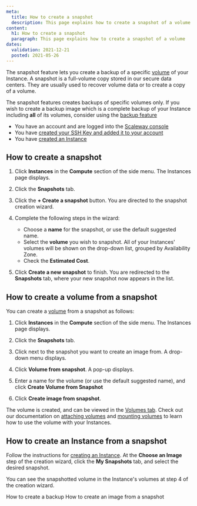 ```yaml
---
meta:
  title: How to create a snapshot
  description: This page explains how to create a snapshot of a volume
content:
  h1: How to create a snapshot
  paragraph: This page explains how to create a snapshot of a volume
dates:
  validation: 2021-12-21
  posted: 2021-05-26 
---
```


The snapshot feature lets you create a backup of a specific [volume](/compute/instances/concepts/#volumes) of your Instance. A snapshot is a full-volume copy stored in our secure data centers. They are usually used to recover volume data or to create a copy of a volume.

<Message type="note">

The snapshot features creates backups of specific volumes only. If you wish to create a backup image which is a complete backup of your Instance including **all** of its volumes, consider using the [backup feature](/compute/instances/how-to/create-a-backup)

</Message>

<Message type="requirement">

  - You have an account and are logged into the [Scaleway console](https://console.scaleway.com)
  - You have [created your SSH Key and added it to your account](/console/my-project/how-to/create-ssh-key/)
  - You have [created an Instance](/compute/instances/how-to/create-an-instance)

</Message>

## How to create a snapshot

1. Click **Instances** in the **Compute** section of the side menu. The Instances page displays.

2. Click the **Snapshots** tab.

  <Lightbox src="scaleway-create-a-snapshot.png" alt="" />

3. Click the **+ Create a snapshot** button. You are directed to the snapshot creation wizard.

4. Complete the following steps in the wizard: 
    - Choose a **name** for the snapshot, or use the default suggested name.
    - Select the **volume** you wish to snapshot. All of your Instances' volumes will be shown on the drop-down list, grouped by Availability Zone.
    - Check the **Estimated Cost**.

5. Click **Create a new snapshot** to finish. You are redirected to the **Snapshots** tab, where your new snapshot now appears in the list.

## How to create a volume from a snapshot

You can create a [volume](/compute/instances/concepts/#volume) from a snapshot as follows:

1. Click **Instances** in the **Compute** section of the side menu. The Instances page displays.

2. Click the **Snapshots** tab.

3. Click <Icon name="more" /> next to the snapshot you want to create an image from. A drop-down menu displays.

4. Click **Volume from snapshot**. A pop-up displays.

  <Lightbox src="scaleway-volume-from-snapshot.png" alt="" />

5. Enter a name for the volume (or use the default suggested name), and click **Create Volume from Snapshot**

6. Click **Create image from snapshot**. 

The volume is created, and can be viewed in the [Volumes tab](https://console.scaleway.com/instance/volumes). Check out our documentation on [attaching volumes](/storage/block/how-to/attach-a-volume) and [mounting volumes](/storage/block/how-to/mount-and-use-volume) to learn how to use the volume with your Instances.

## How to create an Instance from a snapshot

Follow the instructions for [creating an Instance](/compute/instances/how-to/create-an-instance). At the **Choose an Image** step of the creation wizard, click the **My Snapshots** tab, and select the desired snapshot.

<Lightbox src="scaleway-create-from-snapshot.png" alt="" />

You can see the snapshotted volume in the Instance's volumes at step 4 of the creation wizard.

  <Navigation title="See Also">
  <PreviousButton to="/compute/instances/how-to/create-a-backup/">How to create a backup</PreviousButton>
  <NextButton to="/compute/instances/how-to/create-image-from-snapshot/">How to create an image from a snapshot</NextButton>
</Navigation>

